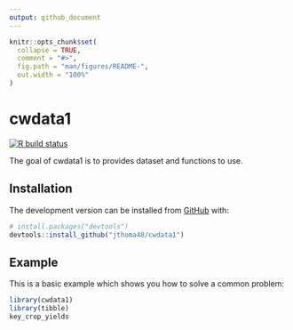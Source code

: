 ```yaml
---
output: github_document
---
```


<!-- README.md is generated from README.Rmd. Please edit that file -->

```r
knitr::opts_chunk$set(
  collapse = TRUE,
  comment = "#>",
  fig.path = "man/figures/README-",
  out.width = "100%"
)
```

# cwdata1

<!-- badges: start -->
[![R build status](https://github.com/jthoma48/cwdata1/workflows/R-CMD-check/badge.svg)](https://github.com/jthoma48/cwdata1/actions)
<!-- badges: end -->

The goal of cwdata1 is to provides dataset and functions to use.

## Installation

<!-- You can install the released version of cwdata1 from [CRAN](https://CRAN.R-project.org) with: -->

<!-- ``` r -->
<!-- install.packages("cwdata1") -->
<!-- ``` -->

The development version can be installed from [GitHub](https://github.com/) with:

``` r
# install.packages("devtools")
devtools::install_github("jthoma48/cwdata1")
```
## Example

This is a basic example which shows you how to solve a common problem:

```r
library(cwdata1)
library(tibble)
key_crop_yields
```
